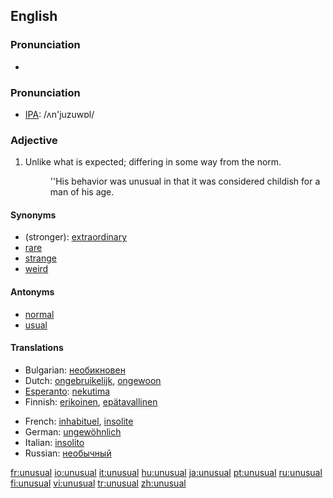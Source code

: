 ==English==

===Pronunciation===
*{{audio|en-us-unusual.ogg|Audio (US)}}


=== Pronunciation ===
*[[w:IPA|IPA]]: /ʌn'juzuwɒl/

===Adjective===
{{en-adj-more-most}}

#Unlike what is expected; differing in some way from the norm.
#:''His behavior was unusual in that it was considered childish for a man of his age.

====Synonyms====
*(stronger): [[extraordinary]]
*[[rare]]
*[[strange]]
*[[weird]]

====Antonyms====
*[[normal]]
*[[usual]]

====Translations====
{{top}}
*Bulgarian: [[необикновен]]
*Dutch: [[ongebruikelijk]], [[ongewoon]]
*[[Esperanto]]: [[nekutima]]
*Finnish: [[erikoinen]], [[epätavallinen]]
{{mid}}
*French: [[inhabituel]], [[insolite]]
*German: [[ungewöhnlich]]
*Italian: [[insolito]]
*Russian: [[необычный]]
{{bottom}}

[[fr:unusual]]
[[io:unusual]]
[[it:unusual]]
[[hu:unusual]]
[[ja:unusual]]
[[pt:unusual]]
[[ru:unusual]]
[[fi:unusual]]
[[vi:unusual]]
[[tr:unusual]]
[[zh:unusual]]